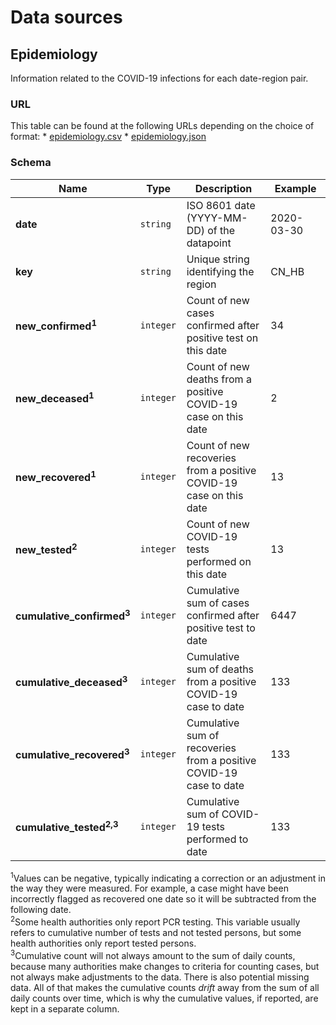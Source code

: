 # Data sources

## Epidemiology
Information related to the COVID-19 infections for each date-region pair.


### URL
This table can be found at the following URLs depending on the choice of format:
* [epidemiology.csv](https://storage.googleapis.com/covid19-open-data/v3/epidemiology.csv)
* [epidemiology.json](https://storage.googleapis.com/covid19-open-data/v3/epidemiology.json)


### Schema
| Name | Type | Description | Example |
| ---- | ---- | ----------- | ------- |
| **date** | `string` | ISO 8601 date (YYYY-MM-DD) of the datapoint | 2020-03-30 |
| **key** | `string` | Unique string identifying the region | CN_HB |
| **new_confirmed<sup>1</sup>** | `integer` | Count of new cases confirmed after positive test on this date | 34 |
| **new_deceased<sup>1</sup>** | `integer` | Count of new deaths from a positive COVID-19 case on this date | 2 |
| **new_recovered<sup>1</sup>** | `integer` | Count of new recoveries from a positive COVID-19 case on this date | 13 |
| **new_tested<sup>2</sup>** | `integer` | Count of new COVID-19 tests performed on this date | 13 |
| **cumulative_confirmed<sup>3</sup>** | `integer` | Cumulative sum of cases confirmed after positive test to date | 6447 |
| **cumulative_deceased<sup>3</sup>** | `integer` | Cumulative sum of deaths from a positive COVID-19 case to date | 133 |
| **cumulative_recovered<sup>3</sup>** | `integer` | Cumulative sum of recoveries from a positive COVID-19 case to date | 133 |
| **cumulative_tested<sup>2,3</sup>** | `integer` | Cumulative sum of COVID-19 tests performed to date | 133 |

<sup>1</sup>Values can be negative, typically indicating a correction or an adjustment in the way
they were measured. For example, a case might have been incorrectly flagged as recovered one date so
it will be subtracted from the following date.\
<sup>2</sup>Some health authorities only report PCR testing. This variable usually refers to cumulative
number of tests and not tested persons, but some health authorities only report tested persons.\
<sup>3</sup>Cumulative count will not always amount to the sum of daily counts, because many authorities
make changes to criteria for counting cases, but not always make adjustments to the data. There is
also potential missing data. All of that makes the cumulative counts *drift* away from the sum of all
daily counts over time, which is why the cumulative values, if reported, are kept in a separate
column.
